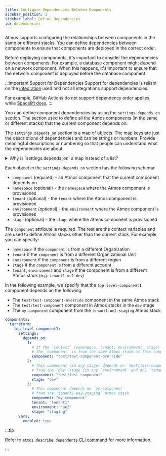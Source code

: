 ```yaml
---
title: Configure Dependencies Between Components
sidebar_position: 3
sidebar_label: Define Dependencies
id: dependencies
---
```


<Intro>
Atmos supports configuring the relationships between components in the same or different stacks. You can define dependencies between components to ensure that components are deployed in the correct order.
</Intro>

Before deploying components, it's important to consider the dependencies between components. For example, a database component might depend on a network component. When this happens, it's important to ensure that the network component is deployed before the database component.

:::important Support for Dependencies
Support for dependencies is reliant on the [integration](/integrations) used and not all integrations support dependencies.

For example, GitHub Actions do not support dependency order applies, while [Spacelift does](https://docs.spacelift.io/concepts/stack/stack-dependencies).
:::

You can define component dependencies by using the `settings.depends_on` section. The section used to define all the Atmos components (in
the same or different stacks) that the current component depends on.

The `settings.depends_on` section is a map of objects. The map keys are just the descriptions of dependencies and can be strings or numbers. Provide meaningful descriptions or numbering so that people can understand what the dependencies are about.

<details>
<summary>Why is `settings.depends_on` a map instead of a list?</summary>

We originally implemented `settings.depends_on` as a list. However, since it’s not clear how lists should be deep-merged, so we decided to convert it to a map instead. In this map, the keys are lexicographically ordered, and based on that order, the dependencies are managed.
</details>


Each object in the `settings.depends_on` section has the following schema:

- `component` (required) - an Atmos component that the current component depends on
- `namespace` (optional) - the `namespace` where the Atmos component is provisioned
- `tenant` (optional) - the `tenant` where the Atmos component is provisioned
- `environment` (optional) - the `environment` where the Atmos component is provisioned
- `stage` (optional) - the `stage` where the Atmos component is provisioned

The `component` attribute is required. The rest are the context variables and are used to define Atmos stacks other than the current stack.
For example, you can specify:

- `namespace` if the `component` is from a different Organization
- `tenant` if the `component` is from a different Organizational Unit
- `environment` if the `component` is from a different region
- `stage` if the `component` is from a different account
- `tenant`, `environment` and `stage` if the component is from a different Atmos stack (e.g. `tenant1-ue2-dev`)

In the following example, we specify that the `top-level-component1` component depends on the following:

- The `test/test-component-override` component in the same Atmos stack
- The `test/test-component` component in Atmos stacks in the `dev` stage
- The `my-component` component from the `tenant1-ue2-staging` Atmos stack

```yaml
components:
  terraform:
    top-level-component1:
      settings:
        depends_on:
          1:
            # If the `context` (namespace, tenant, environment, stage) is not provided,
            # the `component` is from the same Atmos stack as this component
            component: "test/test-component-override"
          2:
            # This component (in any stage) depends on `test/test-component`
            # from the `dev` stage (in any `environment` and any `tenant`)
            component: "test/test-component"
            stage: "dev"
          3:
            # This component depends on `my-component`
            # from the `tenant1-ue2-staging` Atmos stack
            component: "my-component"
            tenant: "tenant1"
            environment: "ue2"
            stage: "staging"
      vars:
        enabled: true
```

:::tip

Refer to [`atmos describe dependents` CLI command](/cli/commands/describe/dependents) for more information.

:::
